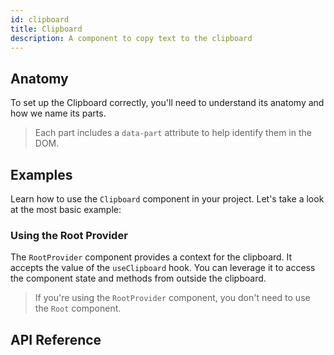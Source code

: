 ```yaml
---
id: clipboard
title: Clipboard
description: A component to copy text to the clipboard
---
```


<ComponentPreview id="Clipboard" />

## Anatomy

To set up the Clipboard correctly, you'll need to understand its anatomy and how we name its parts.

> Each part includes a `data-part` attribute to help identify them in the DOM.

<Anatomy id="clipboard" />

## Examples

Learn how to use the `Clipboard` component in your project. Let's take a look at the most basic
example:

<Example id="basic" />

### Using the Root Provider

The `RootProvider` component provides a context for the clipboard. It accepts the value of the
`useClipboard` hook. You can leverage it to access the component state and methods from outside the
clipboard.

<Example id="root-provider" />

> If you're using the `RootProvider` component, you don't need to use the `Root` component.

## API Reference

<ComponentTypes id="clipboard" />
